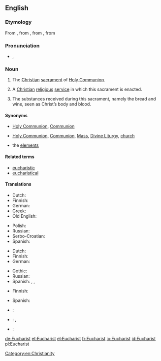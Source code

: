 ==English==

===Etymology===
From {{etyl|enm|en}} {{term|eukariste|lang=enm}}, from {{etyl|fro|en}}, from {{etyl|LL.|en}} {{term|eucharistia|lang=la}}, from {{etyl|grc|en}} {{term|εὐχαριστία||gratitude, giving of thanks|tr=eukharistia|lang=grc}}

===Pronunciation===
* {{IPA|/ˈjuːkəɹɪst/}}, {{X-SAMPA|/"ju:k@rIst/}}

===Noun===
{{en-noun}}

# The [[Christian]] [[sacrament]] of [[Holy Communion]].
# {{context|by extension|lang=en}} A [[Christian]] [[religious]] [[service]] in which this sacrament is enacted.
# The substances received during this sacrament, namely the bread and wine, seen as Christ’s body and blood.

====Synonyms====
* {{sense|sacrament}} [[Holy Communion]], [[Communion]]
* {{sense|religious service}} [[Holy Communion]], [[Communion]], [[Mass]], [[Divine Liturgy]], {{qualifier|informal}} [[church]]
* {{sense|substances received}} the [[elements]]

====Related terms====
* [[eucharistic]]
* [[eucharistical]]

====Translations====
{{trans-top|sacrament}}
* Dutch: {{t+|nl|eucharistie|f}}
* Finnish: {{t+|fi|ehtoollinen}}
* German: {{t+|de|Eucharistie|f}}
* Greek: {{t+|el|ευχαριστία|f|tr=efxaristía|sc=Grek}}
* Old English: {{t-|ang|husl|n|alt=hūsl}}
{{trans-mid}}
* Polish: {{t-|pl|eucharystia|f}}
* Russian: {{t+|ru|причастие|n|tr=pričástije}}
* Serbo-Croatian: {{t-|sh|euharistija}}
* Spanish: {{t+|es|eucaristía|f}}
{{trans-bottom}}

{{trans-top|ceremony}}
* Dutch: {{t-|nl|eucharistieviering|f}}
* Finnish: {{t+|fi|ehtoollinen}}
* German: {{t+|de|Eucharistiefeier|f}}
{{trans-mid}}
* Gothic: {{tø|got|𐌰𐌹𐍅𐍇𐌰𐍂𐌹𐍃𐍄𐌹𐌰|f|tr=Aiwxaristia|sc=Goth}}
* Russian: {{t+|ru|причастие|n|tr=pričástije}}
* Spanish: {{t-|es|Eucaristía|f}}, {{t-|es|Cena del Señor}}, {{t-|es|Santa Cena}}
{{trans-bottom}}

{{trans-top|subtances}}
* Finnish: {{t+|fi|ehtoollinen}}
{{trans-mid}}
* Spanish: {{t+|es|eucaristía|f}}
{{trans-bottom}}

{{checktrans-top}}
* {{ttbc|hu}}: {{t+|hu|oltáriszentség}}
* {{ttbc|mk}}: {{t-|mk|причест|f|tr=príčest}}, {{t-|mk|причесна|f|tr=príčesna}}
{{trans-mid}}
* {{ttbc|sl}}: {{t+|sl|evharistija|f}}
{{trans-bottom}}

[[Category:en:Christianity]]

[[de:Eucharist]]
[[et:Eucharist]]
[[el:Eucharist]]
[[fr:Eucharist]]
[[io:Eucharist]]
[[id:Eucharist]]
[[pl:Eucharist]]